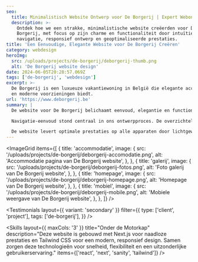```yaml
---
seo:
  title: Minimalistisch Website Ontwerp voor De Borgerij | Expert Webontwikkeling
  description: >-
    Ontdek hoe we een strakke, minimalistische website creëerden voor De
    Borgerij, met focus op zijn charme en functionaliteit door intuïtieve
    navigatie, responsief ontwerp en geoptimaliseerde prestaties.
title: 'Een Eenvoudige, Elegante Website voor De Borgerij Creëren'
category: webdesign
heroImg:
  src: /uploads/projects/de-borgerij/deborgerij-thumb.png
  alt: 'De Borgerij website design'
date: 2024-06-05T20:28:57.069Z
tags: ['de-borgerij', 'webdesign']
excerpt: >-
  De Borgerij is een luxueuze vakantiewoning in België die elegante accommodatie
  en moderne voorzieningen biedt.
url: 'https://www.deborgerij.be'
summary: |
  De website voor De Borgerij belichaamt eenvoud, elegantie en functionaliteit. Door een minimalistische ontwerpbenadering kunnen bezoekers zich concentreren op wat het belangrijkst is - de unieke kenmerken van het vakantiehuis en de natuurlijke schoonheid van de Getevallei. Strakke lijnen, gedempte kleuren en doordacht gebruik van witruimte creëren een serene digitale ervaring die de verfijnde sfeer van het pand weerspiegelt.

  Navigatie-eenvoud stond centraal in ons ontwerpproces. De overzichtelijke layout en intuïtieve menu's leiden gebruikers moeiteloos naar belangrijke informatie over accommodatie en voorzieningen. Hoogwaardige beelden tonen de schoonheid van het pand, terwijl strategische call-to-action knoppen zorgen voor soepele boekingsprocessen.

  De website levert optimale prestaties op alle apparaten door lichtgewicht code en responsief ontwerp. Snelle laadtijden en gemakkelijke toegang tot informatie verbeteren de gebruikerservaring, wat De Borgerij's toewijding aan ingetogen luxe weerspiegelt door doordacht digitaal ontwerp.
---
```


<ImageGrid
	items={[
		{
			title: 'accommodatie',
			image: {
				src: '/uploads/projects/de-borgerij/deborgerij-accomodatie.png',
				alt: 'Accommodatie pagina van De Borgerij website',
			},
		},
		{
			title: 'galerij',
			image: {
				src: '/uploads/projects/de-borgerij/deborgerij-fotos.png',
				alt: 'Foto galerij van De Borgerij website',
			},
		},
		{
			title: 'homepage',
			image: {
				src: '/uploads/projects/de-borgerij/deborgerij-homepage.png',
				alt: 'Homepage van De Borgerij website',
			},
		},
		{
			title: 'mobiel',
			image: {
				src: '/uploads/projects/de-borgerij/deborgerij-mobile.png',
				alt: 'Mobiele weergave van De Borgerij website',
			},
		},
	]}
/>

<Testimonials
	layout={{ variant: 'secondary' }}
	filter={{
		type: ['client', 'project'],
		tags: ['de-borgerij'],
	}}
/>

<Skills
	layout={{ maxCols: '3' }}
	title="Onder de Motorkap"
	description="Deze website is gebouwd met Next.js voor naadloze prestaties en Tailwind CSS voor een modern, responsief design. Samen zorgen deze technologieën voor snelheid, flexibiliteit en een uitzonderlijke gebruikerservaring."
	items={['react', 'next', 'sanity', 'tailwind']}
/>
